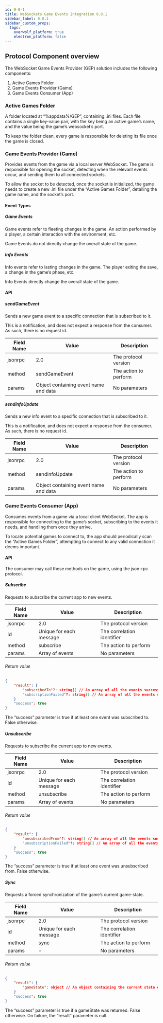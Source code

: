 ```yaml
---
id: 0-0-1
title: WebSockets Game Events Integration 0.0.1
sidebar_label: 0.0.1
sidebar_custom_props:
  tags:
    overwolf_platform: true
    electron_platform: false
---
```


## Protocol Component overview
The WebSocket Game Events Provider (GEP) solution includes the following components:
1. Active Games Folder
2. Game Events Provider (Game)
3. Game Events Consumer (App)

### Active Games Folder
A folder located at “%appdata%/GEP”, containing .ini files. Each file contains a single key-value pair, with the key being an active game’s name, and the value being the game’s websocket’s port.

To keep the folder clean, every game is responsible for deleting its file once the game is closed.

### Game Events Provider (Game)
Provides events from the game via a local server WebSocket. The game is responsible for opening the socket, detecting when the relevant events occur, and sending them to all connected sockets.

To allow the socket to be detected, once the socket is initialized, the game needs to create a new .ini file under the “Active Games Folder”, detailing the game name, and the socket’s port.

#### Event Types
##### Game Events
Game events refer to fleeting changes in the game. An action performed by a player, a certain interaction with the environment, etc.

Game Events do not directly change the overall state of the game.

##### Info Events
Info events refer to lasting changes in the game. The player exiting the save, a change in the game’s phase, etc.

Info Events directly change the overall state of the game.

#### API
##### sendGameEvent
Sends a new game event to a specific connection that is subscribed to it.

This is a notification, and does not expect a response from the consumer. As such, there is no request id.

Field Name          | Value    | Description |
------------ | ------------| ------------- |
jsonrpc | 2.0 | The protocol version |
method | sendGameEvent | The action to perform |
params | Object containing event name and data | No parameters |

##### sendInfoUpdate
Sends a new info event to a specific connection that is subscribed to it.

This is a notification, and does not expect a response from the consumer. As such, there is no request id.

Field Name          | Value    | Description |
------------ | ------------| ------------- |
jsonrpc | 2.0 | The protocol version |
method | sendInfoUpdate | The action to perform |
params | Object containing event name and data | No parameters |

### Game Events Consumer (App)
Consumes events from a game via a local client WebSocket. The app is responsible for connecting to the game’s socket, subscribing to the events it needs, and handling them once they arrive.

To locate potential games to connect to, the app should periodically scan the “Active Games Folder”, attempting to connect to any valid connection it deems important.

#### API
The consumer may call these methods on the game, using the json-rpc protocol.

##### Subscribe
Requests to subscribe the current app to new events.

Field Name          | Value    | Description |
------------ | ------------| ------------- |
jsonrpc | 2.0 | The protocol version |
id | Unique for each message | The correlation identifier |
method | subscribe | The action to perform |
params | Array of events | No parameters |

###### Return value
```json
{ 
    "result": {
        "subscribedTo"?: string[] // An array of all the events successfully subscribed to
        "subscriptionFailed"?: string[] // An array of all the events subscribing to failed
    }
    "success": true
}
```

The “success” parameter is true if at least one event was subscribed to. False otherwise.

##### Unsubscribe
Requests to subscribe the current app to new events.

Field Name          | Value    | Description |
------------ | ------------| ------------- |
jsonrpc | 2.0 | The protocol version |
id | Unique for each message | The correlation identifier |
method | unsubscribe | The action to perform |
params | Array of events | No parameters |

###### Return value
```json
{ 
    "result": {
        "unsubscribedFrom"?: string[] // An array of all the events successfully unsubscribed from
        "unsubscriptionFailed"?: string[] // An array of all the events unsubscribing from failed
    }
    "success": true
}
```

The “success” parameter is true if at least one event was unsubscribed from. False otherwise.

##### Sync
Requests a forced synchronization of the game’s current game-state.

Field Name          | Value    | Description |
------------ | ------------| ------------- |
jsonrpc | 2.0 | The protocol version |
id | Unique for each message | The correlation identifier |
method | sync | The action to perform |
params | - | No parameters |

###### Return value
```json
{ 
    "result": {
        "gameState": object // An object containing the current state of all info-events data
    }
    "success": true
}
```

The “success” parameter is true if a gameState was returned. False otherwise.
On failure, the “result” parameter is null.